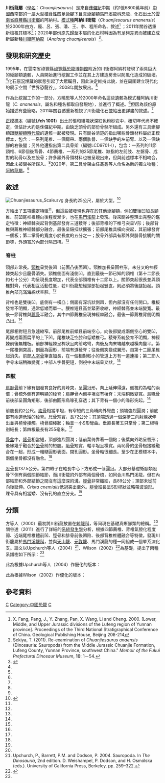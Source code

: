 {{Automatic Taxobox
| taxon = Chuanjiesaurus
| fossil_range = [[侏儸紀|侏儸紀]]中期,{{fossilrange|168|earliest=171.6|latest=164.7}}
| image = Chuanjiesaurus fossil in China Science and Technology Museum.jpg
| image_caption = 中國科技館展示的川街龍、[[祿豐龍|祿豐龍]]、[[中國龍屬|中國龍]]骨架
| authority = Fang ''et al.'', 2000
| type_species = '''阿納川街龍<br>''Chuanjiesaurus ananensis'''''
| type_species_authority = Fang ''et al.'', 2000
}}

'''川街龍屬'''（[[學名|學名]]：''Chuanjiesaurus''）是來自[[侏儸紀|侏儸紀]]中期（約1億6800萬年前）[[中國|中國]]西南部的一[[屬|屬]]大型[[植食性|植食性]]四足[[蜥腳下目|蜥腳下目]][[真蜥腳類|真蜥腳類]][[馬門溪龍科|馬門溪龍科]][[恐龍|恐龍]]，化石出土於[[雲南省|雲南省]][[祿豐縣|祿豐縣]][[川街鄉|川街鄉]]的阿納村。[[模式種|模式種]]'''阿納川街龍'''（''Chuanjiesaurus ananensis''）於2000年由方、龐、呂、張、潘、王、李、程所命名、敘述<ref name="Fangetal.2000">X. Fang, Pang, J., Y. Zhang, Pan, X. Wang, Li and Cheng. 2000. [Lower, Middle, and Upper Jurassic divisions of the Lufeng region of Yunnan province]. Proceedings of the Third National Stratigraphical Conference of China. Geological Publishing House, Beijing 208-214</ref> ；2011年關谷透重新檢視其標本<ref name="sekiya2011">Sekiya, T. (2011). Re-examination of ''Chuanjiesaurus anaensis'' (Dinosauria: Sauropoda) from the Middle Jurassic Chuanjie Formation, Lufeng County, Yunnan Province, southwest China." ''Memoir of the Fukui Prefectural Dinosaur Museum'', '''10''': 1－54.</ref>；2020年部份原先歸至本屬的化石材料因為有足夠差異而被建立成新屬新種[[川街阿納龍|川街阿納龍]]（''Analong chuanjieensis''）<ref name="Renetal.2020">{{Cite journal|author1=Xin-Xin Ren |author2=Toru Sekiya |author3=Tao Wang |author4=Zhi-Wen Yang |author5=Hai-Lu You |year=2020 |title=A revision of the referred specimen of ''Chuanjiesaurus anaensis'' Fang et al., 2000: a new early branching mamenchisaurid sauropod from the Middle Jurassic of China |journal=Historical Biology: An International Journal of Paleobiology |volume=in press |issue= |pages= |doi=10.1080/08912963.2020.1747450 }}</ref>。

==發現和研究歷史==
1995年，在雲南省祿豐縣[[祿豐縣恐龍博物館|祿豐縣恐龍博物館]]附近的川街鄉阿納村發現了兩具巨大的蜥腳類遺骸，人員開始進行挖掘工作並在其上方建造房舍以防風化造成的破壞。<ref name="Fangetal.2000"/>化石[[in_situ|原況埋藏]]的狀態引起了大眾矚目，因此決定維持此貌，並在周圍建立現代化的展示空間「世界恐龍谷」，2008年開放展出。<ref name="sekiya2011"/>

作為此挖掘工作的一部分，方曉思等人於2000年命名這些遺骸為模式種阿納川街龍（''C. ananensis''，屬名和種名都取自發現地），並進行了概述。<ref name="Fangetal.2000"/>但因為該份原始描述有些簡略，2011年關谷透重新檢視了川街龍化石並給出更詳盡的敘述。<ref name="sekiya2011"/>

[[正模標本|正模標本]]（編號'''Lfch 1001'''）出土於張和組塊狀深紅色粉砂岩中，確切年代尚不確定，但估計大約是侏儸紀中期。由缺乏頭骨的部份骨骼所組成。另外還有三具蜥腳類跟[[獸腳類|獸腳類]][[時代龍|時代龍]]的遺骸一起被發現。只有關谷清楚的指出哪些骨頭材料屬於正模標本，包含：一系列尾椎、一個肩帶、兩個肱骨、一個缺手的左前臂、以及一個缺腳的右後腿；另外他還指出第二具骨架（編號LCD9701-I），包含：一系列的11節頸椎、6節個後背骨、4節薦椎、一系列的25節尾椎、缺指的左前肢、左髂骨、成對的恥骨以及左股骨；許多額外骨頭材料也被呈現出來，但與前述標本不相吻合，因此未被關谷所歸入。<ref name="sekiya2011"/>2020年，第二具骨架由任鑫鑫等人命名為新的獨立物種：[[阿納龍屬|阿納龍屬]]。<ref name="Renetal.2020"/>

==敘述==
[[File:Chuanjiesaurus_Scale.svg|thumb]]
身長約25公尺，屬於大型。<ref>{{Cite web|url=https://www.geol.umd.edu/~tholtz/dinoappendix/HoltzappendixWinter2011.pdf|title=Holtz's Genus List|last=Holtz|first=Thomas R.|date=2012|access-date=2020-10-12|archive-date=2019-12-05|archive-url=https://web.archive.org/web/20191205035820/https://www.geol.umd.edu/%7Etholtz/dinoappendix/HoltzappendixWinter2011.pdf|dead-url=no}}</ref>

方給出了五項鑑定特徵<ref name="Fangetal.2000"/>，但這些被發現也存在於其他蜥腳類，例如雙後凹加長頸椎、前凹尾椎椎體向後程度漸少，也在[[馬門溪龍|馬門溪龍]]上發現。後來關谷整理出完整的鑑定特徵：神經棘突起背側基部發育三道稜脊；後部背椎的下椎弓突呈V形；後部背椎與薦椎神經棘部分融合，最後呈鈕扣狀擴張；前部尾椎具橫向突起，其前緣發育一個板；第二掌骨的寬度小於長度的五分之一；股骨外部具有額外與腓骨接觸的關節塊，外頭寬於內部分隔凹槽。<ref name="sekiya2011"/>

===脊柱===
頸部非常長。[[頸椎|頸椎]]呈雙後凹（前面凸後面凹）。頸椎加長呈圓柱形。未分叉的神經棘突起少且龍骨消失。頸椎側面有淺側凹。直到最後一節已知的頸椎（第十二節長約七十公分）均呈現長度增加，代表全部頸椎有十二節以上。關節突起很長並與頸椎對齊，代表相互活動性低，若川街龍想經頸部抬起豎直，則必須將後腿抬起。頸椎內部充滿海綿狀空腔。<ref name="sekiya2011"/>

背椎也是雙後凹。底側有一橫凸；側面有深坑狀側凹，但內部沒有任何開口。椎板發育不明顯，通常低矮而單一。腰椎短且高並緊密收縮，神經棘高並末端變寬。最後一節背椎與[[薦骨|薦骨]]半融合，其中四節薦椎呈現神經棘融合。最後一節薦椎背側明顯凸出。<ref name="sekiya2011"/>

尾部相對短且急遽縮窄。前部尾椎前傾且前端空心，向後部變成兩側空心的雙凹，再變成兩面扁平的上下凹。尾椎缺乏空腔和低矮椎弓。稜脊系統發育不明顯，神經棘前後無椎板。前部神經棘呈桿狀且向前略彎，向後及向末端越來越橫向變平。第一尾椎側突高，剖面為圓形，前端有道稜脊；往後側突變成翼形，自第十二節尾椎起消失。前部[[人字骨|人字骨]]筆直加長，在一個相對較小的管道上方有一道連接；第二節人字骨末端稍微變寬；中部人字骨更短，側視中末端呈叉狀。<ref name="sekiya2011"/>

===四肢===
[[肩胛骨|肩胛骨]]前下緣有個發育良好的肩峰突，呈圓冠形，向上延伸得遠，側視約為軸的兩倍；骨梳外側有道明顯的稜脊；肩胛骨內側平坦沒有稜脊；末端稍微變寬。[[鳥喙骨|鳥喙骨]]前後部呈圓角矩形，後部由圓形鳥喙孔穿透；其下背有一個小的喙形突起。<ref name="sekiya2011"/>

前肢長約2公尺。[[肱骨|肱骨]]相當平坦，有窄短的三角嵴向外彎曲；頭端強烈圓潤；前底部有兩道低矮的稜脊。[[尺骨|尺骨]]短實，長72公分；其頂端透過一個深槽三向射線狀伸出並與橈骨接觸。橈骨細棒狀；軸呈一小S形彎曲。垂直長著五只掌骨；第二根特別細長；第四根最長有255毫米。<ref name="sekiya2011"/>

[[骨盆|骨盆]]中，[[髂骨|髂骨]]相當短，頂部強烈圓潤；低前葉倚靠著一個點；後葉向外略呈唇形；後緣幾乎融合於[[坐骨|坐骨]]前的短肢。[[恥骨|恥骨]]短實，軸平坦且橫寬。兩恥骨的坐骨根接縫融合在一起，形成一粗糙圓形表面。閉孔圓形。坐骨軸很細長。至少在正模標本中，兩個坐骨都沒有融合。<ref name="sekiya2011"/>

[[股骨|股骨]]長137.5公分。第四轉子在軸長中心下方形成一低圓冠。大部分基礎蜥腳類股骨下側有兩個關節結節，而川街龍的外部有兩個骨梳，如同合川馬門溪龍，但在內部結節和外部結節之間沒有這麼深的溝。[[脛骨|脛骨]]非常纖細，長89公分；頂部未從前向後延伸。''Crista cnemialis''低冠突出至外。[[腓骨|腓骨]]細長呈S形桿狀並略帶波浪形。踝骨具有相當矮、沒有孔的直立分支。<ref name="sekiya2011"/>

==分類==
方等人（2000）最初將川街龍放置在[[鯨龍科|鯨龍科]]，等同現在基礎真蜥腳類的總稱。<ref name="Fangetal.2000"/>關谷透（2011）進行了詳細的[[系統發生學|系統發生學]]分析，根據四節薦椎、背椎氣腔化程度弱、近端尾椎椎體前凹、脛骨和腓骨前後凹陷、後部背椎椎體融合等特徵，發現川街龍屬於[[馬門溪龍科|馬門溪龍科]]，並與[[天山龍|天山龍]]、[[元謀龍|元謀龍]]、馬門溪龍的種一同組成一個單系演化支。論文以Upchurch等人（2004）<ref>Upchurch, P., Barrett, P.M. and Dodson, P. 2004. Sauropoda. In ''The Dinosauria'', 2nd edition. D. Weishampel, P. Dodson, and H. Osmólska (eds.). University of California Press, Berkeley. pp. 259–322.</ref>、Wilson（2002）<ref name=Wilson2002>{{Cite journal|last=Wilson|first=J.A.|date=13 September 2002|title=Sauropod dinosaur phylogeny: critique and cladistic analysis|journal=Zoological Journal of the Linnean Society|publisher=The Linnean Society of London|volume=136|issue=2|pages=215–275|doi=10.1046/j.1096-3642.2002.00029.x|url=https://deepblue.lib.umich.edu/bitstream/2027.42/73066/1/j.1096-3642.2002.00029.x.pdf}}</ref>為基礎，提出了兩種系譜樹如下所示：<ref name="sekiya2011"/>

此為根據Upchurch等人（2004）作優化的版本：

{{clade| style=font-size:100%;line-height:100%
|label1=[[真蜥腳類|真蜥腳類]]
|1={{clade
  |1=[[蜀龍|蜀龍]]
  |2={{clade
   |1=[[酋龍|酋龍]]
   |2={{clade
    |1=[[鯨龍|鯨龍]]
    |2={{clade
     |1=[[巴塔哥龍|巴塔哥龍]]
     |2={{clade
      |1=[[巨腳龍|巨腳龍]]
      |2={{clade
       |1=[[峨嵋龍|峨嵋龍]]
       |label2=[[馬門溪龍科|馬門溪龍科]]
       |2={{clade
        |1=[[中加馬門溪龍|中加馬門溪龍]]
        |2=[[建設馬門溪龍|建設馬門溪龍]]
        |3=[[合川馬門溪龍|合川馬門溪龍]]（正模標本）
        |4={{clade
         |1=[[楊氏馬門溪龍|楊氏馬門溪龍]]
         |2={{clade
          |1=[[元謀龍|元謀龍]]
          |2=[[天山龍|天山龍]]
          |3=[[合川馬門溪龍|合川馬門溪龍]]（ZDM0126標本）
          |4='''川街龍'''
}}}}}}}}}}}}}}}}}}}}

此為根據Wilson（2002）作優化的版本：

{{clade| style=font-size:100%;line-height:100%
|label1=[[蜥腳下目|蜥腳下目]]
|1={{clade
  |1=[[金沙江龍|金沙江龍]]
  |2={{clade
   |1=[[珙縣龍|珙縣龍]]
   |2={{clade
    |1=[[火山齒龍|火山齒龍]]
    |label2=[[真蜥腳類|真蜥腳類]]
    |2={{clade
     |1=[[蜀龍|蜀龍]]
     |2=[[酋龍|酋龍]]
     |3={{clade
     |1={{clade
      |1=[[巨腳龍|巨腳龍]]
      |2=[[巴塔哥龍|巴塔哥龍]]
     |4=[[峨嵋龍|峨嵋龍]]
     |5={{clade
      |label1=[[馬門溪龍科|馬門溪龍科]]
      |1={{clade
       |1=[[天山龍|天山龍]]
       |2=[[中加馬門溪龍|中加馬門溪龍]]
       |3=[[元謀龍|元謀龍]]
       |4={{clade
        |1=[[楊氏馬門溪龍|楊氏馬門溪龍]]
        |2={{clade
          |1=[[建設馬門溪龍|建設馬門溪龍]]
          |2=[[合川馬門溪龍|合川馬門溪龍]]（正模標本）
          |3={{clade
          |1=[[合川馬門溪龍|合川馬門溪龍]]（ZDM0126標本）
          |2='''川街龍''' }}}}}}}}}}}}}}}}}}}}}}}}

==參考資料==
{{Reflist}}

{{蜥腳形亞目|B.}}
{{Taxonbar}}

[[Category:侏羅紀恐龍|C]]
[[Category:中國恐龍|Category:中國恐龍]]
[[Category:馬門溪龍科|C]]